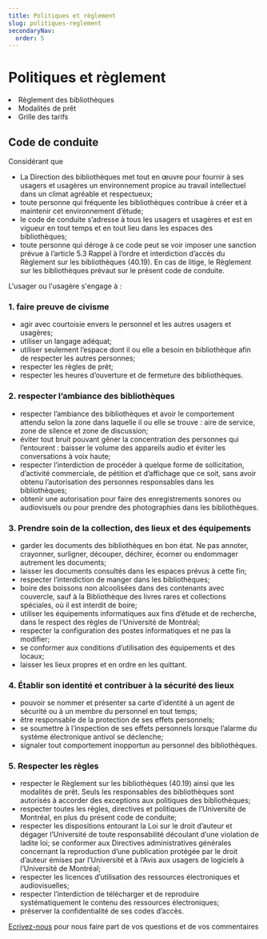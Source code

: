 ```yaml
---
title: Politiques et règlement
slug: politiques-reglement
secondaryNav:
  order: 5
---
```



# Politiques et règlement

<Liste variant="fleche">
    <li><Link to="https://secretariatgeneral.umontreal.ca/public/secretariatgeneral/documents/doc_officiels/reglements/administration/ges40_19-reglement-bibliotheques.pdf">Règlement des bibliothèques</Link></li>
    <li><Link to="../../obtenir/pret-renouvellement-retour/">Modalités de prêt</Link></li>
    <li><Link to="/obtenir/grille-tarifs">Grille des tarifs</Link></li>
  </Liste>


## Code de conduite

Considérant que

- La Direction des bibliothèques met tout en œuvre pour fournir à ses usagers et usagères un environnement propice au travail intellectuel dans un climat agréable et respectueux;
- toute personne qui fréquente les bibliothèques contribue à créer et à maintenir cet environnement d’étude;
- le code de conduite s’adresse à tous les usagers et usagères et est en vigueur en tout temps et en tout lieu dans les espaces des bibliothèques;
- toute personne qui déroge à ce code peut se voir imposer une sanction prévue à l’article 5.3 Rappel à l’ordre et interdiction d’accès du Règlement sur les bibliothèques (40.19). En cas de litige, le Règlement sur les bibliothèques prévaut sur le présent code de conduite.

L'usager ou l'usagère s'engage à :

### 1. faire preuve de civisme

- agir avec courtoisie envers le personnel et les autres usagers et usagères;
- utiliser un langage adéquat;
- utiliser seulement l’espace dont il ou elle a besoin en bibliothèque afin de respecter les autres personnes;
- respecter les règles de prêt;
- respecter les heures d’ouverture et de fermeture des bibliothèques.

### 2. respecter l’ambiance des bibliothèques

- respecter l’ambiance des bibliothèques et avoir le comportement attendu selon la zone dans laquelle il ou elle se trouve : aire de service, zone de silence et zone de discussion;
- éviter tout bruit pouvant gêner la concentration des personnes qui l’entourent : baisser le volume des appareils audio et éviter les conversations à voix haute;
- respecter l’interdiction de procéder à quelque forme de sollicitation, d’activité commerciale, de pétition et d’affichage que ce soit, sans avoir obtenu l’autorisation des personnes responsables dans les bibliothèques;
- obtenir une autorisation pour faire des enregistrements sonores ou audiovisuels ou pour prendre des photographies dans les bibliothèques.

### 3. Prendre soin de la collection, des lieux et des équipements

- garder les documents des bibliothèques en bon état. Ne pas annoter, crayonner, surligner, découper, déchirer, écorner ou endommager autrement les documents;
- laisser les documents consultés dans les espaces prévus à cette fin;
- respecter l’interdiction de manger dans les bibliothèques;
- boire des boissons non alcoolisées dans des contenants avec couvercle, sauf à la Bibliothèque des livres rares et collections spéciales, où il est interdit de boire;
- utiliser les équipements informatiques aux fins d’étude et de recherche, dans le respect des règles de l’Université de Montréal;
- respecter la configuration des postes informatiques et ne pas la modifier;
- se conformer aux conditions d’utilisation des équipements et des locaux;
- laisser les lieux propres et en ordre en les quittant.

### 4. Établir son identité et contribuer à la sécurité des lieux

- pouvoir se nommer et présenter sa carte d’identité à un agent de sécurité ou à un membre du personnel en tout temps;
- être responsable de la protection de ses effets personnels;
- se soumettre à l’inspection de ses effets personnels lorsque l’alarme du système électronique antivol se déclenche;
- signaler tout comportement inopportun au personnel des bibliothèques.

### 5. Respecter les règles

- respecter le Règlement sur les bibliothèques (40.19) ainsi que les modalités de prêt. Seuls les responsables des bibliothèques sont autorisés à accorder des exceptions aux politiques des bibliothèques;
- respecter toutes les règles, directives et politiques de l’Université de Montréal, en plus du présent code de conduite;
- respecter les dispositions entourant la Loi sur le droit d’auteur et dégager l’Université de toute responsabilité découlant d’une violation de ladite loi; se conformer aux Directives administratives générales concernant la reproduction d’une publication protégée par le droit d’auteur émises par l’Université et à l’Avis aux usagers de logiciels à l’Université de Montréal;
- respecter les licences d’utilisation des ressources électroniques et audiovisuelles;
- respecter l’interdiction de télécharger et de reproduire systématiquement le contenu des ressources électroniques;
- préserver la confidentialité de ses codes d’accès.

[Ecrivez-nous](mailto:unequestion@bib.umontreal.ca) pour nous faire part de vos questions et de vos commentaires
